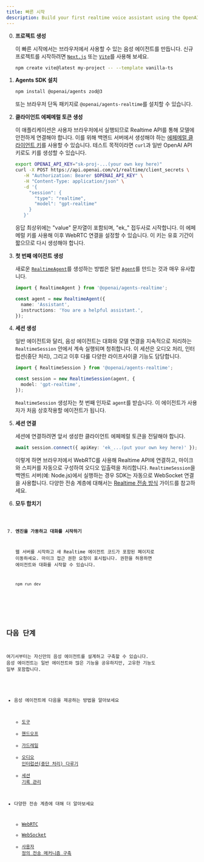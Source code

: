 ```yaml
---
title: 빠른 시작
description: Build your first realtime voice assistant using the OpenAI Agents SDK in minutes.
---
```



<Steps>

0. **프로젝트 생성**

   이 빠른 시작에서는 브라우저에서 사용할 수 있는 음성 에이전트를 만듭니다. 신규 프로젝트를 시작하려면 [`Next.js`](https://nextjs.org/docs/getting-started/installation) 또는 [`Vite`](https://vite.dev/guide/installation.html)를 사용해 보세요.

   ```bash
   npm create vite@latest my-project -- --template vanilla-ts
   ```

1. **Agents SDK 설치**

   ```bash
   npm install @openai/agents zod@3
   ```

   또는 브라우저 단독 패키지로 `@openai/agents-realtime`를 설치할 수 있습니다.

2. **클라이언트 에페메럴 토큰 생성**

   이 애플리케이션은 사용자 브라우저에서 실행되므로 Realtime API를 통해 모델에 안전하게 연결해야 합니다. 이를 위해 백엔드 서버에서 생성해야 하는 [에페메럴 클라이언트 키](https://platform.openai.com/docs/guides/realtime#creating-an-ephemeral-token)를 사용할 수 있습니다. 테스트 목적이라면 `curl`과 일반 OpenAI API 키로도 키를 생성할 수 있습니다.

   ```bash
   export OPENAI_API_KEY="sk-proj-...(your own key here)"
   curl -X POST https://api.openai.com/v1/realtime/client_secrets \
      -H "Authorization: Bearer $OPENAI_API_KEY" \
      -H "Content-Type: application/json" \
      -d '{
        "session": {
          "type": "realtime",
          "model": "gpt-realtime"
        }
      }'
   ```

   응답 최상위에는 "value" 문자열이 포함되며, "ek\_" 접두사로 시작합니다. 이 에페메럴 키를 사용해 이후 WebRTC 연결을 설정할 수 있습니다. 이 키는 유효 기간이 짧으므로 다시 생성해야 합니다.

3. **첫 번째 에이전트 생성**

   새로운 [`RealtimeAgent`](/openai-agents-js/openai/agents-realtime/classes/realtimeagent/)를 생성하는 방법은 일반 [`Agent`](/openai-agents-js/ko/guides/agents)를 만드는 것과 매우 유사합니다.

   ```typescript
   import { RealtimeAgent } from '@openai/agents-realtime';

   const agent = new RealtimeAgent({
     name: 'Assistant',
     instructions: 'You are a helpful assistant.',
   });
   ```

4. **세션 생성**

   일반 에이전트와 달리, 음성 에이전트는 대화와 모델 연결을 지속적으로 처리하는 `RealtimeSession` 안에서 계속 실행되며 청취합니다. 이 세션은 오디오 처리, 인터럽션(중단 처리), 그리고 이후 다룰 다양한 라이프사이클 기능도 담당합니다.

   ```typescript
   import { RealtimeSession } from '@openai/agents-realtime';

   const session = new RealtimeSession(agent, {
     model: 'gpt-realtime',
   });
   ```

   `RealtimeSession` 생성자는 첫 번째 인자로 `agent`를 받습니다. 이 에이전트가 사용자가 처음 상호작용할 에이전트가 됩니다.

5. **세션 연결**

   세션에 연결하려면 앞서 생성한 클라이언트 에페메럴 토큰을 전달해야 합니다.

   ```typescript
   await session.connect({ apiKey: 'ek_...(put your own key here)' });
   ```

   이렇게 하면 브라우저에서 WebRTC를 사용해 Realtime API에 연결하고, 마이크와 스피커를 자동으로 구성하여 오디오 입출력을 처리합니다. `RealtimeSession`을 백엔드 서버(예: Node.js)에서 실행하는 경우 SDK는 자동으로 WebSocket 연결을 사용합니다. 다양한 전송 계층에 대해서는 [Realtime 전송 방식](/openai-agents-js/ko/guides/voice-agents/transport) 가이드를 참고하세요.

6. **모두 합치기**

   <Code lang="typescript" code={helloWorldExample} />

7. **엔진을 가동하고 대화를 시작하기**

   웹 서버를 시작하고 새 Realtime 에이전트 코드가 포함된 페이지로 이동하세요. 마이크 접근 권한 요청이 표시됩니다. 권한을 허용하면 에이전트와 대화를 시작할 수 있습니다.

   ```bash
   npm run dev
   ```

</Steps>

## 다음 단계

여기서부터는 자신만의 음성 에이전트를 설계하고 구축할 수 있습니다. 음성 에이전트는 일반 에이전트와 많은 기능을 공유하지만, 고유한 기능도 일부 포함합니다.

- 음성 에이전트에 다음을 제공하는 방법을 알아보세요
  - [도구](/openai-agents-js/ko/guides/voice-agents/build#tools)
  - [핸드오프](/openai-agents-js/ko/guides/voice-agents/build#handoffs)
  - [가드레일](/openai-agents-js/ko/guides/voice-agents/build#guardrails)
  - [오디오 인터럽션(중단 처리) 다루기](/openai-agents-js/ko/guides/voice-agents/build#audio-interruptions)
  - [세션 기록 관리](/openai-agents-js/ko/guides/voice-agents/build#session-history)

- 다양한 전송 계층에 대해 더 알아보세요
  - [WebRTC](/openai-agents-js/ko/guides/voice-agents/transport#connecting-over-webrtc)
  - [WebSocket](/openai-agents-js/ko/guides/voice-agents/transport#connecting-over-websocket)
  - [사용자 정의 전송 메커니즘 구축](/openai-agents-js/ko/guides/voice-agents/transport#building-your-own-transport-mechanism)
